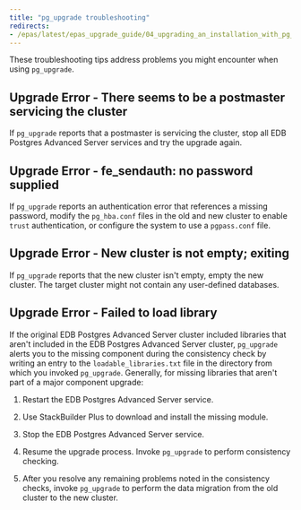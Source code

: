 ```yaml
---
title: "pg_upgrade troubleshooting"
redirects:
- /epas/latest/epas_upgrade_guide/04_upgrading_an_installation_with_pg_upgrade/05_pg_upgrade_troubleshooting/
---
```


These troubleshooting tips address problems you might encounter when using `pg_upgrade`.

## Upgrade Error - There seems to be a postmaster servicing the cluster

If `pg_upgrade` reports that a postmaster is servicing the cluster, stop all EDB Postgres Advanced Server services and try the upgrade again.

## Upgrade Error - fe_sendauth: no password supplied

If `pg_upgrade` reports an authentication error that references a missing password, modify the `pg_hba.conf` files in the old and new cluster to enable `trust` authentication, or configure the system to use a `pgpass.conf` file.

## Upgrade Error - New cluster is not empty; exiting

If `pg_upgrade` reports that the new cluster isn't empty, empty the new cluster. The target cluster might not contain any user-defined databases.

## Upgrade Error - Failed to load library

If the original EDB Postgres Advanced Server cluster included libraries that aren't included in the EDB Postgres Advanced Server cluster, `pg_upgrade` alerts you to the missing component during the consistency check by writing an entry to the `loadable_libraries.txt` file in the directory from which you invoked `pg_upgrade`. Generally, for missing libraries that aren't part of a major component upgrade:

1.  Restart the EDB Postgres Advanced Server service.

2.  Use StackBuilder Plus to download and install the missing module. 

3.  Stop the EDB Postgres Advanced Server service.

4.  Resume the upgrade process. Invoke `pg_upgrade` to perform consistency checking.

4.  After you resolve any remaining problems noted in the consistency checks, invoke `pg_upgrade` to perform the data migration from the old cluster to the new cluster.
